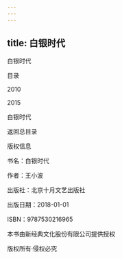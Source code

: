 ```yaml
---
---
---
```

title: 白银时代
---

白银时代

目录

2010

2015

白银时代

返回总目录





版权信息



书名：白银时代

作者：王小波

出版社：北京十月文艺出版社

出版日期：2018-01-01

ISBN：9787530216965

本书由新经典文化股份有限公司提供授权

版权所有·侵权必究



